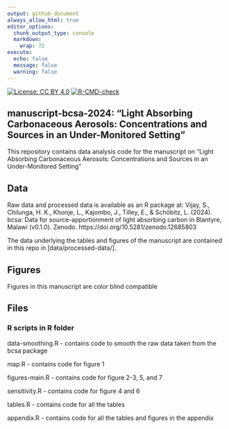 ```yaml
---
output: github_document
always_allow_html: true
editor_options: 
  chunk_output_type: console
  markdown: 
    wrap: 72
execute:
  echo: false
  message: false
  warning: false
---
```


<!-- README.md is generated from README.Rmd. Please edit that file -->

<!-- badges: start -->
[![License: CC BY 4.0](https://img.shields.io/badge/License-CC_BY_4.0-lightgrey.svg)](https://creativecommons.org/licenses/by/4.0/)
[![R-CMD-check](https://github.com/Global-Health-Engineering/bcsa/actions/workflows/R-CMD-check.yaml/badge.svg)](https://github.com/Global-Health-Engineering/bcsa/actions/workflows/R-CMD-check.yaml)
<!-- badges: end -->

## manuscript-bcsa-2024: "Light Absorbing Carbonaceous Aerosols: Concentrations and Sources in an Under-Monitored Setting"

This repository contains data analysis code for the manuscript on 
"Light Absorbing Carbonaceous Aerosols: Concentrations and Sources in an Under-Monitored Setting"

## Data

Raw data and processed data is available as an R package
at: 
Vijay, S., Chilunga, H. K., Khonje, L., Kajombo, J., Tilley, E., & Schöbitz, L. (2024). bcsa: Data for source-apportionment of light absorbing carbon in Blantyre, Malawi (v0.1.0). Zenodo. https://doi.org/10.5281/zenodo.12685803

The data underlying the tables and figures of the manuscript are
contained in this repo in [data/processed-data/].

## Figures

Figures in this manuscript are color blind compatible

## Files

### R scripts in R folder

data-smoothing.R - contains code to smooth the raw data
taken from the bcsa package

map.R - contains code for figure 1

figures-main.R - contains code for figure 2-3, 5, and 7

sensitivity.R - contains code for figure 4 and 6

tables.R - contains code for all the tables

appendix.R - contains code for all the tables and figures
in the appendix
